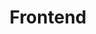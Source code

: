 ---
title: 'Frontend'
skills:
- <FontAwesomeIcon className={styles.skillsIcon} icon={faHtml5} />HTML
- CSS
---